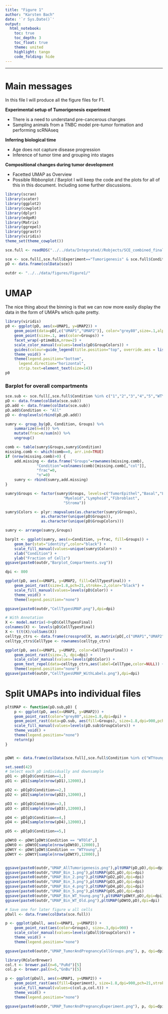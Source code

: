 ```yaml
---
title: "Figure 1"
author: "Karsten Bach"
date: '`r Sys.Date()`'
output:
  html_notebook:
    toc: true
    toc_depth: 3
    toc_float: true
    theme: united
    highlight: tango
    code_folding: hide
---
```

***

# Main messages

In this file I will produce all the figure files for F1.

__Experimental setup of Tumorigenesis experiment__

- There is a need to understand pre-cancerous changes
- Sampling animals from a TNBC model pre-tumor formation and performing scRNAseq

__Inferring biological time__

- Age does not capture disease progression
- Inference of tumor time and grouping into stages

__Compositional changes during tumor development__

- Facetted UMAP as Overview
- Possible Ribbonplot / Barplot
I will keep the code and the plots for all of this in this document.
Including some further discussions.

```r
library(scran)
library(scater)
library(ggplot2)
library(cowplot)
library(dplyr)
library(edgeR)
library(Matrix)
library(ggrepel)
library(ggrastr)
library(viridis)
theme_set(theme_cowplot())

sce.full <- readRDS("../../data/Integrated//Robjects/SCE_combined_final.rds")

sce <- sce.full[,sce.full$Experiment=="Tumorigenesis" & sce.full$Condition!="WTOld"]
pD <- data.frame(colData(sce))

outdr <- "../../data/figures/Figure1/"
```


# UMAP
The nice thing about the binning is that we can now more easily display the data in the form of UMAPs which quite pretty.
```r
library(viridis)
p0 <- ggplot(pD, aes(x=UMAP1, y=UMAP2)) +
    geom_point(data=pD[,c("UMAP1","UMAP2")], color="grey80",size=.1,alpha=.2) +
    geom_point(size=.1, aes(color=Groups)) +
    facet_wrap(~ptimeBin,nrow=2) +
    scale_color_manual(values=levels(pD$GroupColors)) +
    guides(colour=guide_legend(title.position="top", override.aes = list(size=3))) +
    theme_void() +
    theme(legend.position="bottom",
	  legend.direction="horizontal",
	  strip.text=element_text(size=14))
p0
```


### Barplot for overall compartments
```r
sce.sub <- sce.full[,sce.full$Condition %in% c("1","2","3","4","5","WTYoung","WTOld")]
pD <- data.frame(colData(sce.sub))
pD.add <- data.frame(colData(sce.sub))
pD.add$Condition <- "All"
pD <- droplevels(rbind(pD,pD.add))

sumry <- group_by(pD, Condition, Groups) %>%
    summarize(n=n()) %>%
    mutate(frac=n/sum(n)) %>%
    ungroup()

comb <- table(sumry$Groups,sumry$Condition) 
missing.comb <- which(comb==0, arr.ind=TRUE)
if (nrow(missing.comb)>0) {
    add.missing <- data.frame("Groups"=rownames(missing.comb),
		      "Condition"=colnames(comb)[missing.comb[,"col"]],
		      "frac"=0,
		      "n"=0)
    sumry <- rbind(sumry,add.missing)
}

sumry$Groups <- factor(sumry$Groups, levels=c("TumorEpithel","Basal","Luminal",
					      "Myeloid","Lymphoid","Fibroblast",
					      "Stroma"))

sumry$Colors <- plyr::mapvalues(as.character(sumry$Groups),
				as.character(unique(pD$Groups)),
				as.character(unique(pD$GroupColors)))

sumry <- arrange(sumry,Groups)

barplt <- ggplot(sumry, aes(x=Condition, y=frac, fill=Groups)) +
    geom_bar(stat="identity",color="black") +
    scale_fill_manual(values=unique(sumry$Colors)) +
    xlab("Condition") +
    ylab("Fraction of Cells") 
ggsave(paste0(outdr,"Barplot_Compartments.svg"))
```

```r
dpi <- 800

ggplot(pD, aes(x=UMAP1, y=UMAP2, fill=CellTypesFinal)) +
    geom_point_rast(size=1.8,pch=21,stroke=.2,color="black") +
    scale_fill_manual(values=levels(pD$Color)) +
    theme_void() +
    theme(legend.position="none")

ggsave(paste0(outdr,"CellTypesUMAP.png"),dpi=dpi)

# With Annotation
X <- model.matrix(~0+pD$CellTypesFinal)
colnames(X) <- levels(pD$CellTypesFinal)
X <- t(t(X)/colSums(X))
celltyp_ctrs <- data.frame(crossprod(X, as.matrix(pD[,c("UMAP1","UMAP2")])))
celltyp_ctrs$CellType <- rownames(celltyp_ctrs)

ggplot(pD, aes(x=UMAP1, y=UMAP2, color=CellTypesFinal)) +
    geom_point_rast(size=.3, dpi=dpi) +
    scale_color_manual(values=levels(pD$Color)) +
    geom_text_repel(data=celltyp_ctrs,aes(label=CellType,color=NULL)) +
    theme(legend.position="none")
ggsave(paste0(outdr,"CellTypesUMAP_WithLabels.png"),dpi=dpi)

```

# Split UMAPs into individual files
```r
pltUMAP <- function(pD.sub,pD) {
    p <- ggplot(pD, aes(x=UMAP1, y=UMAP2)) +
	geom_point_rast(color="grey80",size=1.8,dpi=dpi) +
	geom_point_rast(data=pD.sub, aes(fill=Groups), size=1.8,dpi=900,pch=21,stroke=.2) +
	scale_fill_manual(values=levels(pD.sub$GroupColors)) +
	theme_void() +
	theme(legend.position="none")
    return(p)
}


pDWt <- data.frame(colData(sce.full[,sce.full$Condition %in% c("WTYoung","WTOld")]))

set.seed(42)
# Select each pD individually and downsample
pD1 <- pD[pD$Condition==1,]
pD1 <- pD1[sample(nrow(pD1),12000),]

pD2 <- pD[pD$Condition==2,]
pD2 <- pD2[sample(nrow(pD2),12000),]

pD3 <- pD[pD$Condition==3,]
pD3 <- pD3[sample(nrow(pD3),12000),]

pD4 <- pD[pD$Condition==4,]
pD4 <- pD4[sample(nrow(pD4),12000),]

pD5 <- pD[pD$Condition==5,]

pDWtO <- pDWt[pDWt$Condition == "WTOld",]
pDWtO <- pDWtO[sample(nrow(pDWtO),12000),]
pDWtY <- pDWt[pDWt$Condition == "WTYoung",]
pDWtY <- pDWtY[sample(nrow(pDWtY),12000),]


ggsave(paste0(outdr,"UMAP_AllTumorigenesis.png"),pltUMAP(pD,pD),dpi=dpi)
ggsave(paste0(outdr,"UMAP_Bin_1.png"),pltUMAP(pD1,pD),dpi=dpi)
ggsave(paste0(outdr,"UMAP_Bin_2.png"),pltUMAP(pD2,pD),dpi=dpi)
ggsave(paste0(outdr,"UMAP_Bin_3.png"),pltUMAP(pD3,pD),dpi=dpi)
ggsave(paste0(outdr,"UMAP_Bin_4.png"),pltUMAP(pD4,pD),dpi=dpi)
ggsave(paste0(outdr,"UMAP_Bin_5.png"),pltUMAP(pD5,pD),dpi=dpi)
ggsave(paste0(outdr,"UMAP_Bin_WT_Young.png"),pltUMAP(pDWtY,pD),dpi=dpi)
ggsave(paste0(outdr,"UMAP_Bin_WT_Old.png"),pltUMAP(pDWtO,pD),dpi=dpi)

# Save one for later figure w all cells
pDall <- data.frame(colData(sce.full))

p <- ggplot(pDall, aes(x=UMAP1, y=UMAP2)) +
    geom_point_rast(aes(color=Groups), size=.3,dpi=900) +
    scale_color_manual(values=levels(pDall$GroupColors)) +
    theme_void() +
    theme(legend.position="none")

ggsave(paste0(outdr,"UMAP_TumorAndPregnancyCellGroups.png"), p, dpi=dpi)

library(RColorBrewer)
col.t <- brewer.pal(n=6,"PuRd")[5]
col.p <- brewer.pal(n=5,"GnBu")[5]

p <- ggplot(pDall, aes(x=UMAP1, y=UMAP2)) +
    geom_point_rast(aes(fill=Experiment), size=1.8,dpi=900,pch=21,stroke=.2) +
    scale_fill_manual(values=c(col.p,col.t)) +
    theme_void() +
    theme(legend.position="none")

ggsave(paste0(outdr,"UMAP_TumorAndPregnancyExperiment.png"), p, dpi=dpi)
```
